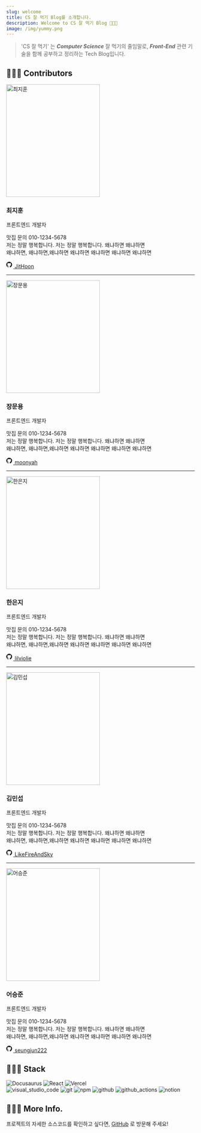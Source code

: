 ```yaml
---
slug: welcome
title: CS 잘 먹기 Blog를 소개합니다.
description: Welcome to CS 잘 먹기 Blog 🧑🏻‍💻
image: /img/yummy.png
---
```


> 'CS 잘 먹기' 는 _**Computer Science**_ 잘 먹기의 줄임말로, _**Front-End**_ 관련 기술을 함께 공부하고 정리하는 Tech Blog입니다.

## 🧑🏻‍💻 Contributors

<div class="contributor">
  <div class="contributor-imgbox">
    <img id="contributor-img" src="/img/최지훈.jpeg" alt="최지훈" width="250px" height="300px" fetchpriority="high"/>
  </div>
  <div class="contributor-contents">
    <h3 class="contributor-name">최지훈</h3>
    <div class="contributor-fe">프론트엔드 개발자</div>
    <p class="contributor-desc">
      맛집 문의 010-1234-5678<br/>
      저는 정말 행복합니다. 저는 정말 행복합니다. 왜냐하면 왜냐하면<br/>
      왜냐하면, 왜냐하면,왜냐하면 왜냐하면 왜냐하면 왜냐하면 왜냐하면 </p>
    <a class="contributor-github" href="https://github.com/JitHoon" target="_blank" rel="noopener" aria-label="GitHub Profile">
      <svg xmlns="http://www.w3.org/2000/svg" width="1.33em" height="1.33em" viewBox="0 -2 24 24" fill="currentColor" class="pr-2"><path d="M10 0a10 10 0 0 0-3.16 19.49c.5.1.68-.22.68-.48l-.01-1.7c-2.78.6-3.37-1.34-3.37-1.34-.46-1.16-1.11-1.47-1.11-1.47-.9-.62.07-.6.07-.6 1 .07 1.53 1.03 1.53 1.03.9 1.52 2.34 1.08 2.91.83.1-.65.35-1.09.63-1.34-2.22-.25-4.55-1.11-4.55-4.94 0-1.1.39-1.99 1.03-2.69a3.6 3.6 0 0 1 .1-2.64s.84-.27 2.75 1.02a9.58 9.58 0 0 1 5 0c1.91-1.3 2.75-1.02 2.75-1.02.55 1.37.2 2.4.1 2.64.64.7 1.03 1.6 1.03 2.69 0 3.84-2.34 4.68-4.57 4.93.36.31.68.92.68 1.85l-.01 2.75c0 .26.18.58.69.48A10 10 0 0 0 10 0"></path></svg>
    JitHoon</a>
  </div>
</div>

---

<div class="contributor">
  <div class="contributor-imgbox">
    <img id="contributor-img" src="/img/장문용.jpeg" alt="장문용" width="250px" height="300px" fetchpriority="high"/>
  </div>
  <div class="contributor-contents">
    <h3 class="contributor-name">장문용</h3>
    <div class="contributor-fe">프론트엔드 개발자</div>
    <p class="contributor-desc">
      맛집 문의 010-1234-5678<br/>
      저는 정말 행복합니다. 저는 정말 행복합니다. 왜냐하면 왜냐하면<br/>
      왜냐하면, 왜냐하면,왜냐하면 왜냐하면 왜냐하면 왜냐하면 왜냐하면 </p>
    <a class="contributor-github" href="https://github.com/moonyah" target="_blank" rel="noopener" aria-label="GitHub Profile">
      <svg xmlns="http://www.w3.org/2000/svg" width="1.33em" height="1.33em" viewBox="0 -2 24 24" fill="currentColor" class="pr-2"><path d="M10 0a10 10 0 0 0-3.16 19.49c.5.1.68-.22.68-.48l-.01-1.7c-2.78.6-3.37-1.34-3.37-1.34-.46-1.16-1.11-1.47-1.11-1.47-.9-.62.07-.6.07-.6 1 .07 1.53 1.03 1.53 1.03.9 1.52 2.34 1.08 2.91.83.1-.65.35-1.09.63-1.34-2.22-.25-4.55-1.11-4.55-4.94 0-1.1.39-1.99 1.03-2.69a3.6 3.6 0 0 1 .1-2.64s.84-.27 2.75 1.02a9.58 9.58 0 0 1 5 0c1.91-1.3 2.75-1.02 2.75-1.02.55 1.37.2 2.4.1 2.64.64.7 1.03 1.6 1.03 2.69 0 3.84-2.34 4.68-4.57 4.93.36.31.68.92.68 1.85l-.01 2.75c0 .26.18.58.69.48A10 10 0 0 0 10 0"></path></svg>
    moonyah</a>
  </div>
</div>

---

<div class="contributor">
  <div class="contributor-imgbox">
    <img id="contributor-img" src="/img/한은지.jpeg" alt="한은지" width="250px" height="300px" loading="lazy" decoding="async"/>
  </div>
  <div class="contributor-contents">
    <h3 class="contributor-name">한은지</h3>
    <div class="contributor-fe">프론트엔드 개발자</div>
    <p class="contributor-desc">
      맛집 문의 010-1234-5678<br/>
      저는 정말 행복합니다. 저는 정말 행복합니다. 왜냐하면 왜냐하면<br/>
      왜냐하면, 왜냐하면,왜냐하면 왜냐하면 왜냐하면 왜냐하면 왜냐하면 </p>
    <a class="contributor-github" href="https://github.com/lilviolie" target="_blank" rel="noopener" aria-label="GitHub Profile">
      <svg xmlns="http://www.w3.org/2000/svg" width="1.33em" height="1.33em" viewBox="0 -2 24 24" fill="currentColor" class="pr-2"><path d="M10 0a10 10 0 0 0-3.16 19.49c.5.1.68-.22.68-.48l-.01-1.7c-2.78.6-3.37-1.34-3.37-1.34-.46-1.16-1.11-1.47-1.11-1.47-.9-.62.07-.6.07-.6 1 .07 1.53 1.03 1.53 1.03.9 1.52 2.34 1.08 2.91.83.1-.65.35-1.09.63-1.34-2.22-.25-4.55-1.11-4.55-4.94 0-1.1.39-1.99 1.03-2.69a3.6 3.6 0 0 1 .1-2.64s.84-.27 2.75 1.02a9.58 9.58 0 0 1 5 0c1.91-1.3 2.75-1.02 2.75-1.02.55 1.37.2 2.4.1 2.64.64.7 1.03 1.6 1.03 2.69 0 3.84-2.34 4.68-4.57 4.93.36.31.68.92.68 1.85l-.01 2.75c0 .26.18.58.69.48A10 10 0 0 0 10 0"></path></svg>
    lilviolie</a>
  </div>
</div>

---

<div class="contributor">
  <div class="contributor-imgbox">
    <img id="contributor-img" src="/img/김민섭.jpeg" alt="김민섭" width="250px" height="300px" loading="lazy" decoding="async"/>
  </div>
  <div class="contributor-contents">
    <h3 class="contributor-name">김민섭</h3>
    <div class="contributor-fe">프론트엔드 개발자</div>
    <p class="contributor-desc">
      맛집 문의 010-1234-5678<br/>
      저는 정말 행복합니다. 저는 정말 행복합니다. 왜냐하면 왜냐하면<br/>
      왜냐하면, 왜냐하면,왜냐하면 왜냐하면 왜냐하면 왜냐하면 왜냐하면 </p>
    <a class="contributor-github" href="https://github.com/LikeFireAndSky" target="_blank" rel="noopener" aria-label="GitHub Profile">
      <svg xmlns="http://www.w3.org/2000/svg" width="1.33em" height="1.33em" viewBox="0 -2 24 24" fill="currentColor" class="pr-2"><path d="M10 0a10 10 0 0 0-3.16 19.49c.5.1.68-.22.68-.48l-.01-1.7c-2.78.6-3.37-1.34-3.37-1.34-.46-1.16-1.11-1.47-1.11-1.47-.9-.62.07-.6.07-.6 1 .07 1.53 1.03 1.53 1.03.9 1.52 2.34 1.08 2.91.83.1-.65.35-1.09.63-1.34-2.22-.25-4.55-1.11-4.55-4.94 0-1.1.39-1.99 1.03-2.69a3.6 3.6 0 0 1 .1-2.64s.84-.27 2.75 1.02a9.58 9.58 0 0 1 5 0c1.91-1.3 2.75-1.02 2.75-1.02.55 1.37.2 2.4.1 2.64.64.7 1.03 1.6 1.03 2.69 0 3.84-2.34 4.68-4.57 4.93.36.31.68.92.68 1.85l-.01 2.75c0 .26.18.58.69.48A10 10 0 0 0 10 0"></path></svg>
    LikeFireAndSky</a>
  </div>
</div>

---

<div class="contributor">
  <div class="contributor-imgbox">
    <img id="contributor-img" src="/img/어승준.jpeg" alt="어승준" width="250px" height="300px" loading="lazy" decoding="async"/>
  </div>
  <div class="contributor-contents">
    <h3 class="contributor-name">어승준</h3>
    <div class="contributor-fe">프론트엔드 개발자</div>
    <p class="contributor-desc">
      맛집 문의 010-1234-5678<br/>
      저는 정말 행복합니다. 저는 정말 행복합니다. 왜냐하면 왜냐하면<br/>
      왜냐하면, 왜냐하면,왜냐하면 왜냐하면 왜냐하면 왜냐하면 왜냐하면 </p>
    <a class="contributor-github" href="https://github.com/seungjun222" target="_blank" rel="noopener" aria-label="GitHub Profile">
      <svg xmlns="http://www.w3.org/2000/svg" width="1.33em" height="1.33em" viewBox="0 -2 24 24" fill="currentColor" class="pr-2"><path d="M10 0a10 10 0 0 0-3.16 19.49c.5.1.68-.22.68-.48l-.01-1.7c-2.78.6-3.37-1.34-3.37-1.34-.46-1.16-1.11-1.47-1.11-1.47-.9-.62.07-.6.07-.6 1 .07 1.53 1.03 1.53 1.03.9 1.52 2.34 1.08 2.91.83.1-.65.35-1.09.63-1.34-2.22-.25-4.55-1.11-4.55-4.94 0-1.1.39-1.99 1.03-2.69a3.6 3.6 0 0 1 .1-2.64s.84-.27 2.75 1.02a9.58 9.58 0 0 1 5 0c1.91-1.3 2.75-1.02 2.75-1.02.55 1.37.2 2.4.1 2.64.64.7 1.03 1.6 1.03 2.69 0 3.84-2.34 4.68-4.57 4.93.36.31.68.92.68 1.85l-.01 2.75c0 .26.18.58.69.48A10 10 0 0 0 10 0"></path></svg>
    seungjun222</a>
  </div>
</div>

## 🧑🏻‍💻 Stack

![Docusaurus](https://img.shields.io/badge/Docusaurus-3ECC5F?style=for-the-badge&logo=docusaurus&logoColor=black)
![React](https://img.shields.io/badge/React-61DAFB?style=for-the-badge&logo=react&logoColor=black)
![Vercel](https://img.shields.io/badge/Vercel-181717?style=for-the-badge&logo=vercel&logoColor=white)<br/>
![visual_studio_code](https://img.shields.io/badge/visual_studio_code-007ACC?style=for-the-badge&logo=visual-studio&logoColor=white)
![git](https://img.shields.io/badge/git-F05032?style=for-the-badge&logo=git&logoColor=white)
![npm](https://img.shields.io/badge/npm-CB3837?style=for-the-badge&logo=npm&logoColor=white)
![github](https://img.shields.io/badge/github-181717?style=for-the-badge&logo=github&logoColor=white)
![github_actions](https://img.shields.io/badge/github_actions-%232671E5.svg?style=for-the-badge&logo=github-actions&logoColor=white)
![notion](https://img.shields.io/badge/notion-000000?style=for-the-badge&logo=notion&logoColor=white)

## 🧑🏻‍💻 More Info.

프로젝트의 자세한 소스코드를 확인하고 싶다면, [GitHub](https://github.com/cs-yum/cs-yum-blog) 로 방문해 주세요!
